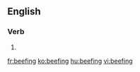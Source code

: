 ==English==

===Verb===
{{head|en}}

# {{present participle of|beef|lang=en}}

[[fr:beefing]]
[[ko:beefing]]
[[hu:beefing]]
[[vi:beefing]]